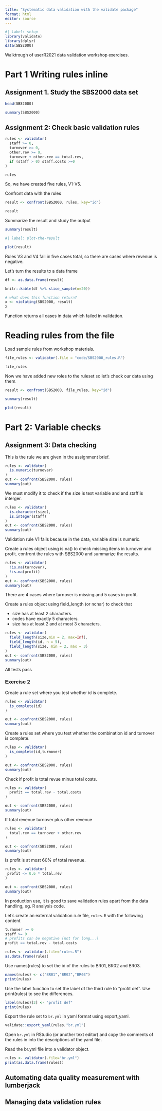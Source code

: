 ```yaml
---
title: "Systematic data validation with the validate package"
format: html
editor: source
---
```


```r
#| label: setup
library(validate)
library(dplyr)
data(SBS2000)
```

Walktrough of userR2021 data validation workshop exercises.

# Part 1 Writing rules inline

## Assignment 1. Study the SBS2000 data set

```r
head(SBS2000)
```

```r
summary(SBS2000)
```

## Assignment 2: Check basic validation rules

```r
rules <- validator(
  staff >= 0,
  turnover >= 0,
  other.rev >= 0,
  turnover + other.rev == total.rev,
  if (staff > 0) staff.costs >=0
)
```

```r
rules
```

So, we have created five rules, V1-V5.

Confront data with the rules

```r
result <- confront(SBS2000, rules, key="id")
```

```r
result
```

Summarize the result and study the output

```r
summary(result)
```

```r
#| label: plot-the-result

plot(result)
```

Rules V3 and V4 fail in five cases total, so there are cases where revenue is negative.

Let's turn the results to a data frame

```r
df <- as.data.frame(result)
```

```r
knitr::kable(df %>% slice_sample(n=20))
```

```r
# what does this function return?
x <- violating(SBS2000, result)
x
```

Function returns all cases in data which failed in validation.

# Reading rules from the file

Load sample rules from workshop materials.

```r
file_rules <- validator(.file = "code/SBS2000_rules.R")
```

```r
file_rules
```

Now we have added new roles to the ruleset so let's check our data using them.

```r
result <- confront(SBS2000, file_rules, key="id")
```

```r
summary(result)
```

```r
plot(result)
```

# Part 2: Variable checks

## Assignment 3: Data checking

This is the rule we are given in the assignment brief.

```r
rules <- validator(
  is.numeric(turnover)
)
out <- confront(SBS2000, rules)
summary(out)
```

We must modify it to check if the size is text variable and and staff is interger.

```r
rules <- validator(
  is.character(size),
  is.integer(staff)
)
out <- confront(SBS2000, rules)
summary(out)
```

Validation rule V1 fails because in the data, variable size is numeric.

Create a rules object using is.na() to check missing items in turnover and profit. confront the rules with SBS2000 and summarize the results.

```r
rules <- validator(
  !is.na(turnover),
  !is.na(profit)
)
out <- confront(SBS2000, rules)
summary(out)
```

There are 4 cases where turnover is missing and 5 cases in profit.

Create a rules object using field_length (or nchar) to check that

-   size has at least 2 characters.
-   codes have exactly 5 characters.
-   size has at least 2 and at most 3 characters.

```r
rules <- validator(
  field_length(size,min = 2, max=Inf),
  field_length(id, n = 5),
  field_length(size, min = 2, max = 3)
)
out <- confront(SBS2000, rules)
summary(out)

```

All tests pass

### Exercise 2

Create a rule set where you test whether id is complete.

```r
rules <- validator(
  is_complete(id)
)

out <- confront(SBS2000, rules)
summary(out)
```

Create a rules set where you test whether the combination id and turnover is complete.

```r
rules <- validator(
  is_complete(id,turnover)
)

out <- confront(SBS2000, rules)
summary(out)
```

Check if profit is total revue minus total costs.

```r
rules <- validator(
  profit == total.rev - total.costs
)

out <- confront(SBS2000, rules)
summary(out)
```

If total revenue turnover plus other revenue

```r
rules <- validator(
  total.rev == turnover + other.rev
)

out <- confront(SBS2000, rules)
summary(out)
```

Is profit is at most 60% of total revenue.

```r
rules <- validator(
 profit <= 0.6 * total.rev 
)

out <- confront(SBS2000, rules)
summary(out)
```

In production use, it is good to save validation rules apart from the data handling, eg. R analysis code.

Let's create an external validation rule file, `rules.R` with the following content

```r
turnover >= 0
staff >= 0
# profits can be negative (not for long...)
profit == total.rev - total.costs
```

```r
rules <- validator(.file="rules.R")
as.data.frame(rules)
```

Use names(rules) to set the id of the rules to BR01, BR02 and BR03.

```r
names(rules) <- c("BR01","BR02","BR03")
print(rules)
```

Use the label function to set the label of the third rule to “profit def”. Use print(rules) to see the differences.

```r
label(rules)[3] <- "profit def"
print(rules)
```

Export the rule set to `br.yml` in yaml format using export_yaml.

```r
validate::export_yaml(rules,"br.yml")
```

Open `br.yml` in RStudio (or another text editor) and copy the comments of the rules in into the descriptions of the yaml file.

Read the br.yml file into a validator object.

```r
rules <- validator(.file="br.yml")
print(as.data.frame(rules))
```

## Automating data quality measurement with lumberjack

## Managing data validation rules
